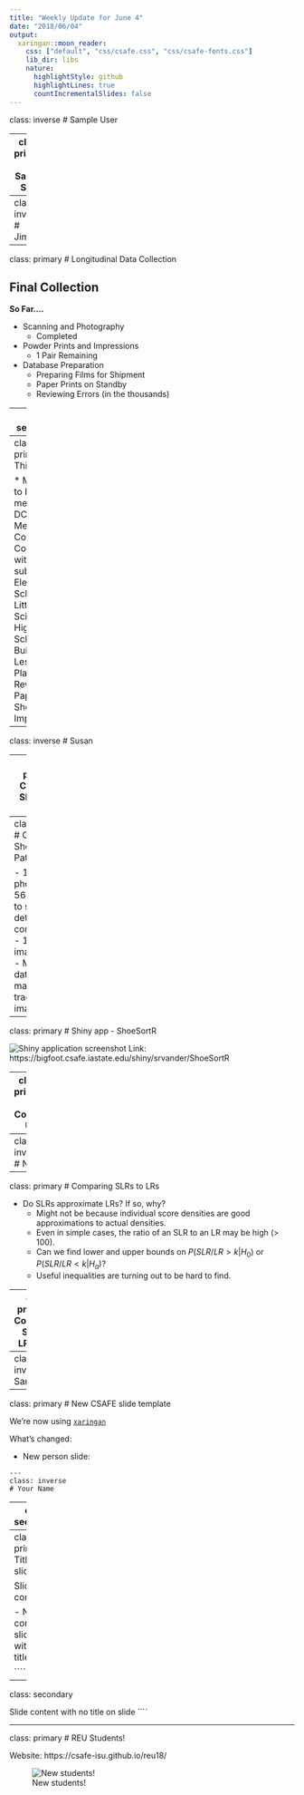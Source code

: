 ```yaml
---
title: "Weekly Update for June 4"
date: "2018/06/04"
output:
  xaringan::moon_reader:
    css: ["default", "css/csafe.css", "css/csafe-fonts.css"]
    lib_dir: libs
    nature:
      highlightStyle: github
      highlightLines: true
      countIncrementalSlides: false
---
```


class: inverse
# Sample User

---
class: primary
# Sample Slide

[IMDB](https://www.imdb.com/chart/top) top rated movies on 2018-06-01 (Sample table):

| Rank | Title | Rating |
| :--- | :---- | :----- |
|1 | The Shawshank Redemption (1994) |	9.2 |		
|2 | The Godfather (1972) |	9.2 |		
|3 | The Godfather: Part II (1974) |	9.0	 |	
|4 | The Dark Knight (2008) |	9.0 |		
|5 | 12 Angry Men (1957) |	8.9 |		
|6 | Schindler's List (1993) |	8.9	 |	
|7 | The Lord of the Rings: The Return of the King (2003) |	8.9 |		
|8 | Pulp Fiction (1994) |	8.9	 |

---
class: inverse
# Jimmy 

---
class: primary
# Longitudinal Data Collection

## Final Collection 

**So Far....**

* Scanning and Photography 
    + Completed 
* Powder Prints and Impressions 
    + 1 Pair Remaining
* Database Preparation 
    + Preparing Films for Shipment 
    + Paper Prints on Standby 
    + Reviewing Errors (in the thousands)

---
class: secondary

## **Challenges**
* Women's Shoes and films 
* Errors (In the Thousands):
     + Pressure Mat Files 
     + Incorrect Naming 
     + Location/Size
* 2D Scanner malfunction 
     + Procedure and Practice Changed 
     
---
class: primary 
# This Week

* Meeting to Discuss methods
     + DCI Methods 
     + Continue Collections with a subset. 
* Elementary Schoolers
     + Little Shoe Scientists 
* High Schoolers 
     + Build Lesson Plans
* Review Papers on Shoe Impressions

---
class: inverse 
# Susan

---
class: primary
# Classifying Shoe Tread Patterns

- Script to pull images of shoe tread off of Zappos (1920x1440)
    - Runs daily at 3am and 9pm
- Another script to 
    1. Crop the picture
    2. Edge detect
    3. Flip the picture (sometimes)
    4. Slice the picture up into 64x64, 128x128, 256x256 chunks
    5. Remove any images that are mostly white pixels

---
class: primary
# Classifying Shoe Tread Patterns

- 1392 large photos
- 5668 images to slice (edge detect + flip combinations)
- 1788438 image slices
- MySQL database to manage tracking the images

---
class: primary
# Shiny app - ShoeSortR

![Shiny application screenshot](images/shoe_sortr.png)
Link: https://bigfoot.csafe.iastate.edu/shiny/srvander/ShoeSortR

---
class: primary 
# Coming Up

- Establish better threshold for images with too many white pixels
- Filter images so that there aren't so many
- Establish whether 64x64 is too small to be useful
- Use the Shiny app to rate a LOT of pictures

---
class: inverse
# Nate 

---
class: primary
# Comparing SLRs to LRs

- Do SLRs approximate LRs? If so, why?
    - Might not be because individual score densities are good approximations to actual densities.
    - Even in simple cases, the ratio of an SLR to an LR may be high (> 100).
    - Can we find lower and upper bounds on $P(SLR/LR > k| H_0)$ or $P(SLR/LR < k|H_a)$?
    - Useful inequalities are turning out to be hard to find.

---
class: primary  
# Comparing SLRs to LRs cont.

- Some interesting things...
    - $E[SLR/LR|H_a] = E[SLR|H_0]$
    - $E[(SLR/LR)^{-1}|H_0] = E[SLR|H_a]$
- Are there ways to understand the relationship of an SLR to an LR through these expectations (or similar quantities) which can be computed without knowing the true LR values?

---
class: inverse
# Sam 

---
class: primary 
# New CSAFE slide template

We're now using [`xaringan`](https://github.com/yihui/xaringan)

What's changed: 

- New person slide: 

````
---
class: inverse
# Your Name
````

---
class: secondary

- New content slide with title: 

````
---
class: primary
# Title of slide 

Slide content
````

- New content slide without title: 

````
---
class: secondary

Slide content with no title on slide
````

---
class: primary
# REU Students! 

Website: https://csafe-isu.github.io/reu18/

![New students!](images/reustudents18.png)
